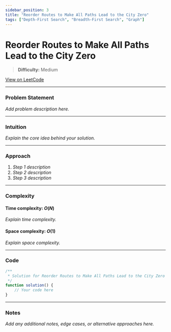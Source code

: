 ```yaml
---
sidebar_position: 3
title: "Reorder Routes to Make All Paths Lead to the City Zero"
tags: ["Depth-First Search", "Breadth-First Search", "Graph"]
---
```


# Reorder Routes to Make All Paths Lead to the City Zero

> **Difficulty:** Medium

[View on LeetCode](https://leetcode.com/problems/reorder-routes-to-make-all-paths-lead-to-the-city-zero/)

***

### Problem Statement

_Add problem description here._

***

### Intuition

_Explain the core idea behind your solution._

***

### Approach

1. _Step 1 description_
2. _Step 2 description_
3. _Step 3 description_

***

### Complexity

#### Time complexity: $O(N)$

_Explain time complexity._

#### Space complexity: $O(1)$

_Explain space complexity._

***

### Code

```javascript
/**
 * Solution for Reorder Routes to Make All Paths Lead to the City Zero
 */
function solution() {
    // Your code here
}
```

***

### Notes

_Add any additional notes, edge cases, or alternative approaches here._
